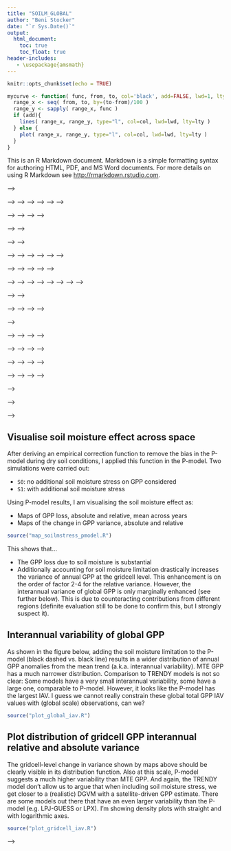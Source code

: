 ```yaml
---
title: "SOILM_GLOBAL"
author: "Beni Stocker"
date: "`r Sys.Date()`"
output:
  html_document:
    toc: true
    toc_float: true
header-includes:
   - \usepackage{amsmath}
---
```


```r
knitr::opts_chunk$set(echo = TRUE)
```

```r
mycurve <- function( func, from, to, col='black', add=FALSE, lwd=1, lty=1 ){
  range_x <- seq( from, to, by=(to-from)/100 )
  range_y <- sapply( range_x, func )
  if (add){
    lines( range_x, range_y, type="l", col=col, lwd=lwd, lty=lty )
  } else {
    plot( range_x, range_y, type="l", col=col, lwd=lwd, lty=lty )
  }
}

```

This is an R Markdown document. Markdown is a simple formatting syntax for authoring HTML, PDF, and MS Word documents. For more details on using R Markdown see <http://rmarkdown.rstudio.com>.

<!-- ## Aggregate site data -->

<!-- Collect and aggregate FLUXNET 2015 site scale data to single data frame, using all sites. Aggregation is done for daily data using P-model output and observational data, and for 8-day periods using MTE and MODIS data, combined with observational data (mean over 8-day period) -->
<!-- ```{r aggregate_all, warning=FALSE, eval=FALSE} -->
<!-- source("aggregate_all_fluxnet2015.R") -->
<!-- ``` -->

<!-- ### Indication of a bias under dry conditions -->
<!-- The following boxplots give an indication that GPP model biases are related to drought conditions: Under dry conditions (daily AET/PET<0.95), the models exhibit a higher bias (ratio of modelled over observed GPP). The P-model is unbiased under moist conditions. For both MTE and MODIS GPP the low bias under moist conditions is partially compensated by a high bias (or apparently small bias) under dry conditions. Furthermore, the P-model bias exhibits a relationship to AET/PET: the drier the higher bias. The same is true for MTE and MODIS GPP, although the pattern is not as clear. -->
<!-- ```{r plot_all, fig.width=5, fig.height=4, eval=TRUE} -->
<!-- source("plot_agg_all_fluxnet2015.R") -->
<!-- ``` -->

<!-- Aggregate data as before but now only for a subset of sites where the NN-FLUXNET2015 method performed well. This data includes the NN-predicted values of LUE and fLUE. -->
<!-- ```{r aggregate_nn, warning=FALSE, eval=FALSE} -->
<!-- source("aggregate_nn_fluxnet2015.R") -->
<!-- ``` -->

<!-- ## Fit soil moisture stress function -->
<!-- Derive the soil moisture stress function by fitting a quadratic function to fLUE data derived by (NN FLUXNET2015). The maximum LUE decline at low soil moisture is a function of mean AET/PET (see Fig. 9 in Stocker et al. XXX). Two approaches are shown here. These yield very similar results. -->

<!-- ### Two-step method, fitting fLUE -->
<!-- This approach is based on a linear relationship between the maximum LUE reduction (mean fLUE values in lowest soil moisture bin fLUE$_0$) and mean annual AET/PET. -->
<!-- ```{r linearfit} -->
<!-- load( "data/nice_nn_agg_lue_obs_evi.Rdata" )       # loads 'nice_agg' -->
<!-- ddf <- nice_agg -->
<!-- rm("nice_agg")  # rename to be a bit more concise -->

<!-- ## Use only sites where NN method worked (i.e. that had clear and identifiable soil moisture limitation) -->
<!-- successcodes <- read.csv( paste( myhome, "sofun/utils_sofun/analysis_sofun/fluxnet2015/successcodes.csv", sep="" ), as.is = TRUE ) -->
<!-- do.sites <- dplyr::filter( successcodes, successcode==1 | successcode==2 )$mysitename -->
<!-- ddf <- ddf %>% filter( mysitename %in% do.sites ) -->

<!-- ## Merge mean annual alpha (AET/PET) values into this dataframe -->
<!-- load( "../sofun/utils_sofun/analysis_sofun/fluxnet2015/data/alpha_fluxnet2015.Rdata" )  # loads 'df_alpha' -->
<!-- ddf <- ddf %>% left_join( rename( df_alpha, meanalpha=alpha ), by="mysitename" ) -->
<!-- source("get_linearfit.R") -->
<!-- source("plot_linearfit.R") -->

<!-- # usesites <- read.csv("use_biaseval.csv") %>% mutate( use_biaseval=ifelse(is.na(use_biaseval), FALSE, TRUE ) ) -->
<!-- linearfit  <- get_linearfit( filter( ddf, ratio_obs_mod < 5 ), monthly=FALSE ) -->
<!-- plot_linearfit( linearfit ) -->
<!-- save( linearfit,  file="linearfit.Rdata" ) -->
<!-- ``` -->

<!-- Given fLUE$_0$ as a linear function of mean AET/PET, the soil moisture stress function can be calculated with -->
<!-- ```{r correct_linearfit} -->
<!-- calc_flue_est_alpha <- function( x, alpha, apar, bpar, cpar, dpar ){ -->
<!--   flue0 <- apar + bpar * alpha -->
<!--   beta  <- (flue0 - 1.0) / (cpar - dpar)^2 -->
<!--   flue_est <- beta * (x - dpar)^2 + 1 -->
<!--   return( flue_est ) -->
<!-- } -->

<!-- ## add estimated fLUE to ddf -->
<!-- ddf <- ddf %>% mutate( flue_est = calc_flue_est_alpha( soilm_mean, alpha=meanalpha, apar=coef(linearfit$linmod)[1], bpar=coef(linearfit$linmod)[2], cpar=0.125, dpar=0.75 ) ) -->

<!-- ## evaluate bias~soil moisture -->
<!-- nbins <- 5 -->
<!-- binwidth <- 1/nbins -->
<!-- alphabins <- seq( from=0, to=1, by=binwidth ) -->
<!-- soilmbins <- seq( from=0, to=1, by=binwidth ) -->
<!-- ddf <- ddf %>% mutate( inalphabin = cut( as.numeric(alpha), breaks = alphabins ), insoilmbin = cut( as.numeric(soilm_mean), breaks = soilmbins ) )  -->

<!-- bp <- boxplot( log( bias_pmodel ) ~ insoilmbin, data=ddf, col="tomato", las=1, outline = FALSE, na.rm=TRUE, add=FALSE, at=(soilmbins[1:nbins]+1/nbins*0.3), boxwex=0.03, xlim=c(0,1) ) -->
<!-- bp <- boxplot( log( bias_pmodel * flue_est ) ~ insoilmbin, data=ddf, col="royalblue3", las=1, outline = FALSE, na.rm=TRUE, add=TRUE, at=(soilmbins[1:nbins]+1/nbins*0.6), boxwex=0.03, axes=FALSE, xlim=c(0,1) ) -->
<!-- abline( h=0.0, lty=3 ) -->
<!-- ``` -->

<!-- <!-- ### Non-linear least squares, fitting fLUE -->
<!-- This approach allows the linear relationship between mean AET/PET and the maximum LUE reduction to be freely determined from fitting a quadratic function to fLUE data. In addition to fitting the linear function of fLUE$_0$, here also the "tie-points" are fitted. Fitting is done using the `nlsLM` function of the `minpack.lm` package as follows: -->
<!-- ```{r nlsfit, eval=FALSE} -->
<!-- nlsfit <- nlsLM( -->
<!--                 fvar ~ calc_flue_est_alpha( soilm_mean, meanalpha, apar, bpar, cpar, dpar ), -->
<!--                 data=df, -->
<!--                 start=list( apar=0.11, bpar=0.89, cpar=0.125, dpar=0.75 ), -->
<!--                 lower=c( apar=0.001, bpar=0.5, cpar=0.001, dpar=0.3 ), -->
<!--                 upper=c( apar=0.3, bpar=1.5, cpar=0.3, dpar=1.0 ), -->
<!--                 algorithm="port" -->
<!--                 ) -->
<!-- ``` -->
<!-- Get the fit using daily data, estimate flue and plot bias: -->
<!-- ```{r get_nlsfit} -->
<!-- source("get_nlsfit.R") -->
<!-- nlsfit <- get_nlsfit( ddf, target="fvar", monthly=FALSE, bin=FALSE ) -->
<!-- save( nlsfit, file="nlsfit.Rdata" ) -->

<!-- ## add estimated fLUE to ddf -->
<!-- ddf <- ddf %>% mutate( flue_est = stress_quad_1sided_alpha( soilm_mean, meanalpha, coef(nlsfit)[[ "x0" ]], coef(nlsfit)[[ "apar" ]], coef(nlsfit)[[ "bpar" ]] ) ) -->

<!-- bp <- boxplot( log( bias_pmodel ) ~ insoilmbin, data=ddf, col="tomato", las=1, outline = FALSE, na.rm=TRUE, add=FALSE, at=(soilmbins[1:nbins]+1/nbins*0.3), boxwex=0.05, xlim=c(0,1) ) -->
<!-- bp <- boxplot( log( bias_pmodel * flue_est ) ~ insoilmbin, data=ddf, col="springgreen", las=1, outline = FALSE, na.rm=TRUE, add=TRUE, at=(soilmbins[1:nbins]+1/nbins*0.6), boxwex=0.05, axes=FALSE, xlim=c(0,1) ) -->
<!-- abline( h=0.0, lty=3 ) -->
<!-- ``` -->

<!-- ### Non-linear least squares, binned -->
<!-- This is basically the same as above, but here, we bin the data before fitting in order to avoid underrepresentation of data points where fLUE is low (low soil moisture). -->
<!-- Get the fit using daily data, estimate flue and plot bias: -->
<!-- ```{r get_nlsfit_binned} -->
<!-- source("get_nlsfit.R") -->
<!-- nlsfit <- get_nlsfit( ddf, target="fvar", monthly=FALSE, bin=TRUE ) -->
<!-- save( nlsfit, file="nlsfit_binned.Rdata" ) -->

<!-- ## add estimated fLUE to ddf -->
<!-- ddf <- ddf %>% mutate( flue_est = stress_quad_1sided_alpha( soilm_mean, meanalpha, coef(nlsfit)[[ "x0" ]], coef(nlsfit)[[ "apar" ]], coef(nlsfit)[[ "bpar" ]] ) ) -->

<!-- bp <- boxplot( log( bias_pmodel ) ~ insoilmbin, data=ddf, col="tomato", las=1, outline = FALSE, na.rm=TRUE, add=FALSE, at=(soilmbins[1:nbins]+1/nbins*0.3), boxwex=0.05, xlim=c(0,1) ) -->
<!-- bp <- boxplot( log( bias_pmodel * flue_est ) ~ insoilmbin, data=ddf, col="springgreen3", las=1, outline = FALSE, na.rm=TRUE, add=TRUE, at=(soilmbins[1:nbins]+1/nbins*0.7), boxwex=0.05, axes=FALSE, xlim=c(0,1) ) -->
<!-- abline( h=0.0, lty=3 ) -->
<!-- ``` -->

<!-- ### Two-step method, level 2, target: fvar -->
<!-- Level 2 means that instead defining fLUE0 as the median in lowest bin, we define fLUE0 as the y-axis intersect of the fitted function. This works well but doesn't remove the bias fully. -->
<!-- ```{r get_linearfit2_fvar} -->
<!-- source("get_linearfit2.R") -->
<!-- source("plot_linearfit2.R") -->
<!-- source("stress_quad_1sided.R") -->
<!-- x0_fix <- 0.9 -->
<!-- linearfit2 <- get_linearfit2( ddf, target="fvar", monthly=FALSE, bin=FALSE, x0_fix=x0_fix ) -->
<!-- save( linearfit2, file="linearfit2_fvar.Rdata" ) -->

<!-- ## plot fLUE0 vs. mean alpha -->
<!-- plot_linearfit2( linearfit2, df=NULL ) -->

<!-- ## add estimated fLUE to ddf -->
<!-- ddf <- ddf %>% mutate( flue_est = stress_quad_1sided_alpha( soilm_mean, meanalpha, x0_fix, coef(linearfit2$linmod)[["(Intercept)"]], coef(linearfit2$linmod)[["meanalpha"]] ) ) -->

<!-- ## re-define bins for evaluation -->
<!-- nbins <- 2 -->
<!-- binwidth <- 1/nbins -->
<!-- alphabins <- seq( from=0, to=1, by=binwidth ) -->
<!-- soilmbins <- seq( from=0, to=1, by=binwidth ) -->
<!-- ddf <- ddf %>% mutate( inalphabin = cut( as.numeric(alpha), breaks = alphabins ), insoilmbin = cut( as.numeric(soilm_mean), breaks = soilmbins ) )  -->

<!-- ## plot boxplot: bias by soil moisture bin -->
<!-- bp1 <- boxplot( log( bias_pmodel ) ~ insoilmbin, data=ddf, col="tomato", las=1, outline = FALSE, na.rm=TRUE, add=FALSE, at=(soilmbins[1:nbins]+1/nbins*0.3), boxwex=0.05, xlim=c(0,1) ) -->
<!-- bp4 <- boxplot( log( bias_pmodel * flue_est ) ~ insoilmbin, data=ddf, col="springgreen3", las=1, outline = FALSE, na.rm=TRUE, add=TRUE, at=(soilmbins[1:nbins]+1/nbins*0.7), boxwex=0.05, axes=FALSE, xlim=c(0,1) ) -->
<!-- abline( h=0.0, lty=3 ) -->
<!-- ``` -->

<!--  --> -->
<!-- ### Two-step method, level 2, target: ratio_obs_mod -->
<!-- Level 2 means that instead defining fLUE0 as the median in lowest bin, we define fLUE0 as the y-axis intersect of the fitted function. -->
<!-- ```{r get_linearfit2_ratio} -->
<!-- source("get_linearfit2.R") -->
<!-- source("plot_linearfit2.R") -->
<!-- source("stress_quad_1sided.R") -->

<!-- ## Use fixed point (soil moisture) above which stress function is 1 (no stress) -->
<!-- x0_fix <- 0.9 -->
<!-- linearfit2 <- get_linearfit2( ddf, target="ratio_obs_mod", monthly=FALSE, bin=FALSE, x0_fix=x0_fix ) -->
<!-- save( linearfit2, file="linearfit2_ratio.Rdata" ) -->

<!-- ## plot fLUE0 vs. mean alpha -->
<!-- plot_linearfit2( linearfit2, df=NULL ) -->

<!-- ## add estimated fLUE to ddf -->
<!-- ddf <- ddf %>% mutate( flue_est = stress_quad_1sided_alpha( soilm_mean, meanalpha, x0_fix, coef(linearfit2$linmod)[["(Intercept)"]], coef(linearfit2$linmod)[["meanalpha"]] ) ) -->

<!-- ## re-define bins for evaluation -->
<!-- nbins <- 5 -->
<!-- binwidth <- 1/nbins -->
<!-- alphabins <- seq( from=0, to=1, by=binwidth ) -->
<!-- soilmbins <- seq( from=0, to=1, by=binwidth ) -->
<!-- ddf <- ddf %>% mutate( inalphabin = cut( as.numeric(alpha), breaks = alphabins ), insoilmbin = cut( as.numeric(soilm_mean), breaks = soilmbins ) ) -->

<!-- ## plot boxplot: bias by soil moisture bin -->
<!-- bp1 <- boxplot( log( bias_pmodel ) ~ insoilmbin, data=ddf, col="tomato", las=1, outline = FALSE, na.rm=TRUE, add=FALSE, at=(soilmbins[1:nbins]+1/nbins*0.3), boxwex=0.05, xlim=c(0,1) ) -->
<!-- bp4 <- boxplot( log( bias_pmodel * flue_est ) ~ insoilmbin, data=ddf, col="springgreen3", las=1, outline = FALSE, na.rm=TRUE, add=TRUE, at=(soilmbins[1:nbins]+1/nbins*0.7), boxwex=0.05, axes=FALSE, xlim=c(0,1) ) -->
<!-- abline( h=0.0, lty=3 ) -->
<!-- ``` -->

<!-- <!-- ### Two-step method, level 2, target: ratio_obs_mod, means in 8-day bins --> -->
<!-- <!-- Level 2 means that instead defining fLUE0 as the median in lowest bin, we define fLUE0 as the y-axis intersect of the fitted function. --> -->
<!-- <!-- ```{r get_linearfit2_ratio_agg} --> -->
<!-- <!-- source("get_linearfit2.R") --> -->
<!-- <!-- source("plot_linearfit2.R") --> -->
<!-- <!-- source("stress_quad_1sided.R") --> -->

<!-- <!-- ## Use fixed point (soil moisture) above which stress function is 1 (no stress) --> -->
<!-- <!-- x0_fix <- 0.9 --> -->
<!-- <!-- linearfit2 <- get_linearfit2( ddf, target="ratio_obs_mod", monthly=FALSE, bin=FALSE, x0_fix=x0_fix, agg=8 ) --> -->
<!-- <!-- save( linearfit2, file="linearfit2_ratio_agg.Rdata" ) --> -->

<!-- <!-- ## plot fLUE0 vs. mean alpha --> -->
<!-- <!-- plot_linearfit2( linearfit2, target="ratio_obs_mod", df=NULL ) --> -->

<!-- <!-- ## add estimated fLUE to ddf --> -->
<!-- <!-- ddf <- ddf %>% mutate( flue_est = stress_quad_1sided_alpha( soilm_mean, meanalpha, x0_fix, coef(linearfit2$linmod)[["(Intercept)"]], coef(linearfit2$linmod)[["meanalpha"]] ) ) --> -->

<!-- <!-- ## re-define bins for evaluation --> -->
<!-- <!-- nbins <- 5 --> -->
<!-- <!-- binwidth <- 1/nbins --> -->
<!-- <!-- alphabins <- seq( from=0, to=1, by=binwidth ) --> -->
<!-- <!-- soilmbins <- seq( from=0, to=1, by=binwidth ) --> -->
<!-- <!-- ddf <- ddf %>% mutate( inalphabin = cut( as.numeric(alpha), breaks = alphabins ), insoilmbin = cut( as.numeric(soilm_mean), breaks = soilmbins ) ) --> -->

<!-- <!-- ## plot boxplot: bias by soil moisture bin --> -->
<!-- <!-- bp1 <- boxplot( log( bias_pmodel ) ~ insoilmbin, data=ddf, col="tomato", las=1, outline = FALSE, na.rm=TRUE, add=FALSE, at=(soilmbins[1:nbins]+1/nbins*0.3), boxwex=0.05, xlim=c(0,1) ) --> -->
<!-- <!-- bp4 <- boxplot( log( bias_pmodel * flue_est ) ~ insoilmbin, data=ddf, col="springgreen3", las=1, outline = FALSE, na.rm=TRUE, add=TRUE, at=(soilmbins[1:nbins]+1/nbins*0.7), boxwex=0.05, axes=FALSE, xlim=c(0,1) ) --> -->
<!-- <!-- abline( h=0.0, lty=3 ) --> -->
<!-- <!-- ``` --> -->


<!-- <!-- ### Non-linear least squares, fitting ratio - DOESN'T WORK --> -->
<!-- <!-- This approach allows the linear relationship between mean AET/PET and the maximum LUE reduction to be freely determined from fitting a quadratic function to fLUE data. In addition to fitting the linear function of fLUE$_0$, here also the "tie-points" are fitted. --> -->
<!-- <!-- Get the fit using daily data, estimate flue and plot bias: --> -->
<!-- <!-- ```{r get_nlsfit_ratio} --> -->
<!-- <!-- source("get_nlsfit.R") --> -->
<!-- <!-- x0_fix <- 0.9 --> -->
<!-- <!-- nlsfit <- get_nlsfit( ddf, target="ratio_obs_mod", monthly=FALSE, bin=FALSE, x0_fix=x0_fix ) --> -->
<!-- <!-- save( nlsfit, file="nlsfit.Rdata" ) --> -->

<!-- <!-- ## add estimated fLUE to ddf --> -->
<!-- <!-- ddf <- ddf %>% mutate( flue_est = stress_quad_1sided_alpha( soilm_mean, meanalpha, x0_fix, coef(nlsfit)[[ "apar" ]], coef(nlsfit)[[ "bpar" ]] ) ) --> -->

<!-- <!-- bp <- boxplot( log( bias_pmodel ) ~ insoilmbin, data=ddf, col="tomato", las=1, outline = FALSE, na.rm=TRUE, add=FALSE, at=(soilmbins[1:nbins]+1/nbins*0.3), boxwex=0.05, xlim=c(0,1) ) --> -->
<!-- <!-- bp <- boxplot( log( bias_pmodel * flue_est ) ~ insoilmbin, data=ddf, col="springgreen", las=1, outline = FALSE, na.rm=TRUE, add=TRUE, at=(soilmbins[1:nbins]+1/nbins*0.7), boxwex=0.05, axes=FALSE, xlim=c(0,1) ) --> -->
<!-- <!-- abline( h=0.0, lty=3 ) --> -->
<!-- <!-- ``` --> -->


<!-- ### Estimate fLUE -->
<!-- Finally, all dataframes are complemented with estimated fLUE (adds column `flue_est`). -->
<!-- ```{r complement_flue, eval=FALSE} -->
<!-- source("complement_all.R") -->
<!-- load("linearfit2_ratio_agg.Rdata") -->
<!-- complment_all( linearfit2 ) -->
<!-- ``` -->


<!-- ## Reshape data to align by drought events -->
<!-- This is used for plotting the data -->
<!-- ```{r reshape} -->
<!-- source("execute_reshape_align_nn_fluxnet2015.R") -->
<!-- ``` -->


<!-- ## Plot data to analyse bias, related to drought effect on LUE -->
<!-- ```{r plot_agg} -->
<!-- source("plot_agg_nn_fluxnet2015.R") -->
<!-- ``` -->

<!-- <!-- --> -->

<!-- <!-- 1. Define relationship between fLUE_0 and annual mean AET/PET --> -->
<!-- <!-- ```{r flue_0} --> -->
<!-- <!-- source("get_function_fvar_vs_soilm.R") --> -->
<!-- <!-- ``` --> -->

<!-- <!-- 2. Define correction function (function of soil moisture) for each site --> -->
<!-- <!-- ```{r correctionfunction, eval=FALSE} --> -->
<!-- <!-- source("xxx.R") --> -->
<!-- <!-- ``` --> -->

<!-- <!-- 3. Apply function to estimate fLUE --> -->
<!-- <!-- ```{r, eval=FALSE} --> -->
<!-- <!-- source("xxx.R") --> -->
<!-- <!-- ``` --> -->

<!-- <!-- 4. Calculate corrected GPP --> -->
<!-- <!-- ```{r, eval=FALSE} --> -->
<!-- <!-- source("xxx.R") --> -->
<!-- <!-- ``` --> -->

<!-- <!-- ## Align data by drought events (dbt whether necessary -> check ratio vs. fLUE plot) --> -->

<!-- <!-- ## Plot bias versus dryness --> -->

<!-- <!-- ## in R, get IAV (distribution across gridcells) of P-model before and after soil moisture correction, MODIS GPP, MTE GPP, TRENDY models --> -->

<!-- ### Process GPP datasets outputs -->

<!-- 1. Subset years 1982-2015 for TRENDY outputs -->
<!-- Using CDO: -->
<!-- ```{sh, eval=FALSE} -->
<!-- cdo selyear,1982/2015 CABLE-POP_S2_gpp.nc CABLE-POP_S2_gpp_sub.nc -->
<!-- cdo selyear,1982/2015 CLASS-CTEM_S2_gpp.nc CLASS-CTEM_S2_gpp_sub.nc -->
<!-- cdo selyear,1982/2015 CLM4.5_S2_gpp.nc CLM4.5_S2_gpp_sub.nc -->
<!-- cdo selyear,1982/2015 ISAM_S2_gpp.nc ISAM_S2_gpp_sub.nc -->
<!-- cdo selyear,1982/2015 JSBACH_S2_gpp.nc JSBACH_S2_gpp_sub.nc -->
<!-- cdo selyear,1982/2015 LPJ-GUESS_S2_gpp_fEst_sub.nc LPJ-GUESS_S2_gpp_fEst.nc -->
<!-- cdo selyear,1982/2015 VEGAS_S2_gpp_sub.nc VEGAS_S2_gpp.nc -->
<!-- cdo selyear,1982/2015 VISIT_S2_gpp.nc VISIT_S2_gpp_sub.nc -->
<!-- ``` -->

<!-- Using R for problematic files: -->
<!-- ```{r, eval=FALSE} -->
<!-- source("selyears_dlem.R") -->
<!-- source("selyears_jules.R") -->
<!-- source("selyears_lpx.R") -->
<!-- source("selyears_orchidee.R") -->
<!-- source("selyears_sdgvm.R") -->
<!-- ``` -->

<!-- Using Ferret for JULES. In Ferret: -->
<!-- ``` -->
<!-- go selyears_jules.jnl -->
<!-- ``` -->

<!-- In Bash: -->
<!-- ```{sh, eval=FALSE} -->
<!-- cdo chname,GPP_SUB,gpp CRU-NCEP_1p1.update.vn4.6.S2.Annual.gpp_sub.nc tmp.nc -->
<!-- mv tmp.nc CRU-NCEP_1p1.update.vn4.6.S2.Annual.gpp_sub.nc -->

<!-- cdo chname,gpp.monthly,gpp /Users/benjaminstocker/data/trendy/v5/LPJ-GUESS/S2/LPJ-GUESS_S2_gpp_fEst_sub.nc tmp.nc -->
<!-- mv tmp.nc /Users/benjaminstocker/data/trendy/v5/LPJ-GUESS/S2/LPJ-GUESS_S2_gpp_fEst_sub.nc -->
<!-- ``` -->

<!-- 2. Converting to annual totals. This is a bit complicated here because model output is given in units per seconds and months have variable number of seconds. This reduces time series of TRENDY outputs to 1982-2011, to be used for detrending and IAV calculation in the next step. -->
<!-- ```{r getann, eval=FALSE} -->
<!-- source("get_ann_trendy.R") -->
<!-- source("get_ann_mte.R") -->
<!-- source("get_ann_bess.R") -->
<!-- ``` -->

<!-- 3. Detrend, and calculate variance and relative variance. This is a bit complicated here because some TRENDY output is given as totals per gridcell, while most are (correctly) given in per square metre. -->
<!-- ```{r getiav, eval=FALSE} -->
<!-- source("get_iav_trendy.R") -->
<!-- source("get_iav_mte.R") -->
<!-- source("get_iav_bess.R") -->
<!-- source("get_iav_pmodel.R") -->
<!-- ``` -->

## Visualise soil moisture effect across space
After deriving an empirical correction function to remove the bias in the P-model during dry soil conditions, I applied this function in the P-model. Two simulations were carried out:

- `S0`: no additional soil moisture stress on GPP considered
- `S1`: with additional soil moisture stress

Using P-model results, I am visualising the soil moisture effect as:

- Maps of GPP loss, absolute and relative, mean across years
- Maps of the change in GPP variance, absolute and relative

```r
source("map_soilmstress_pmodel.R")
```

This shows that...

- The GPP loss due to soil moisture is substantial
- Additionally accounting for soil moisture limitation drastically increases the variance of annual GPP at the gridcell level. This enhancement is on the order of factor 2-4 for the relative variance. However, the interannual variance of global GPP is only marginally enhanced (see further below). This is due to counteracting contributions from different regions (definite evaluation still to be done to confirm this, but I strongly suspect it).

## Interannual variability of global GPP
As shown in the figure below, adding the soil moisture limitation to the P-model (black dashed vs. black line) results in a wider distribution of annual GPP anomalies from the mean trend (a.k.a. interannual variability). MTE GPP has a much narrower distribution. Comparison to TRENDY models is not so clear: Some models have a very small interannual variability, some have a large one, comparable to P-model. However, it looks like the P-model has the largest IAV. I guess we cannot really constrain these global total GPP IAV values with (global scale) observations, can we?

```r
source("plot_global_iav.R")
```

## Plot distribution of gridcell GPP interannual relative and absolute variance
The gridcell-level change in variance shown by maps above should be clearly visible in its distribution function. Also at this scale, P-model suggests a much higher variability than MTE GPP. And again, the TRENDY model don't allow us to argue that when including soil moisture stress, we get closer to a (realistic) DGVM with a satellite-driven GPP estimate. There are some models out there that have an even larger variability than the P-model (e.g. LPJ-GUESS or LPX). I'm showing density plots with straight and with logarithmic axes.
```r
source("plot_gridcell_iav.R")
```

<!-- ## Plot -->

<!-- ## in R/cdo: plot average relative IAV increase due to soil moisture effect as a function of spatial scale (as in Jung) -->

<!-- ## in R Ahlstroem plot -->

<!-- Note that the `echo = FALSE` parameter was added to the code chunk to prevent printing of the R code that generated the plot. --> -->
